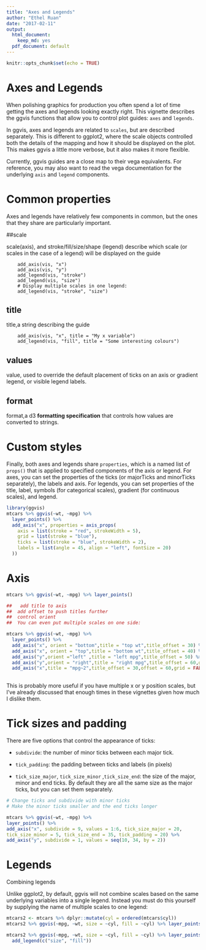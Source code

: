---
title: "Axes and Legends"
author: "Ethel Ruan"
date: "2017-02-11"
output: 
  html_document: 
    keep_md: yes
  pdf_document: default
---

```{r setup, include=FALSE}
knitr::opts_chunk$set(echo = TRUE)
```

# Axes and Legends

When polishing graphics for production you often spend a lot of time getting the axes and legends looking exactly right. This vignette describes the ggvis functions that allow you to control plot guides: `axes` and `legends`.

In ggvis, axes and legends are related to `scales`, but are described separately. This is different to ggplot2, where the scale objects controlled both the details of the mapping and how it should be displayed on the plot. This makes ggvis a little more verbose, but it also makes it more flexible.

Currently, ggvis guides are a close map to their vega equivalents. For reference, you may also want to read the vega documentation for the underlying `axis` and `legend` components.

# Common properties

Axes and legends have relatively few components in common, but the ones that they share are particularly important.

##scale 

scale(axis), and stroke/fill/size/shape (legend) describe which scale (or scales in the case of a legend) will be displayed on the guide
```
    add_axis(vis, "x")
    add_axis(vis, "y")
    add_legend(vis, "stroke")
    add_legend(vis, "size")
    # Display multiple scales in one legend:
    add_legend(vis, "stroke", "size")
```
## title

title,a string describing the guide
```
    add_axis(vis, "x", title = "My x variable")
    add_legend(vis, "fill", title = "Some interesting colours")
```
## values

value, used to override the default placement of ticks on an axis or gradient legend, or visible legend labels.

## format

format,a d3 **formatting specification** that controls how values are converted to strings.

# Custom styles

Finally, both axes and legends share `properties`, which is a named list of `props()` that is applied to specified components of the axis or legend. For axes, you can set the properties of the ticks (or majorTicks and minorTicks separately), the labels and axis. For legends, you can set properties of the title, label, symbols (for categorical scales), gradient (for continuous scales), and legend.

```{r}
library(ggvis)
mtcars %>% ggvis(~wt, ~mpg) %>%
  layer_points() %>%
  add_axis("x", properties = axis_props(
    axis = list(stroke = "red", strokeWidth = 5),
    grid = list(stroke = "blue"),
    ticks = list(stroke = "blue", strokeWidth = 2),
    labels = list(angle = 45, align = "left", fontSize = 20)
  ))
```


# Axis

```{r}
mtcars %>% ggvis(~wt, ~mpg) %>% layer_points()
```

```{r}
##   add title to axis
##  add offset to push titles further
##  control orient
##  You can even put multiple scales on one side:

mtcars %>% ggvis(~wt, ~mpg) %>%
  layer_points() %>%
  add_axis("x", orient = "bottom",title = "top wt",title_offset = 30) %>%
  add_axis("x", orient = "top",title = "bottom wt",title_offset = 40) %>% 
  add_axis("y",orient ="left" ,title = "left mpg",title_offset = 50) %>%
  add_axis("y",orient = "right",title = "right mpg",title_offset = 60,grid = FALSE) %>%
  add_axis("x",title = "mpg~2",title_offset = 30,offset = 60,grid = FALSE)
 
```


This is probably more useful if you have multiple x or y position scales, but I’ve already discussed that enough times in these vignettes given how much I dislike them.

# Tick sizes and padding

There are five options that control the appearance of ticks:

 - `subdivide`: the number of minor ticks between each major tick.

 - `tick_padding`: the padding between ticks and labels (in pixels)

 - `tick_size_major`, `tick_size_minor` ,`tick_size_end`: the size of the major, minor and end ticks. By default they are all the same size as the major ticks, but you can set them separately.
```{r}
# Change ticks and subdivide with minor ticks
# Make the minor ticks smaller and the end ticks longer

mtcars %>% ggvis(~wt, ~mpg) %>%
layer_points() %>%
add_axis("x", subdivide = 9, values = 1:6, tick_size_major = 20,
tick_size_minor = 5, tick_size_end = 35, tick_padding = 20) %>%
add_axis("y", subdivide = 1, values = seq(10, 34, by = 2))

```

# Legends

Combining legends

Unlike ggplot2, by default, ggvis will not combine scales based on the same underlying variables into a single legend. Instead you must do this yourself by supplying the name of multiple scales to one legend:

```{r}

mtcars2 <- mtcars %>% dplyr::mutate(cyl = ordered(mtcars$cyl))
mtcars2 %>% ggvis(~mpg, ~wt, size = ~cyl, fill = ~cyl) %>% layer_points()
```

```{r}
mtcars2 %>% ggvis(~mpg, ~wt, size = ~cyl, fill = ~cyl) %>% layer_points() %>%
  add_legend(c("size", "fill"))
```


 